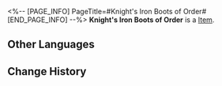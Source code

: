 <%-- [PAGE_INFO]
PageTitle=#Knight's Iron Boots of Order#
[END_PAGE_INFO] --%>
{{Item Infobox
|id          = 51034
|image       = Item Knight's Iron Boots of Order.png
|type        = 
|invCategory = Relics
|rarity      = 4
|effect      = 
|description = Standard boots distributed to the Knights of the Church of Purity Palace, with a simple word carved on their heels: Order.
|source1     = [[Cavern of Corrosion: Cloudford]]
}}
'''Knight's Iron Boots of Order''' is a [[Item]].

==Other Languages==
{{Other Languages
|en   = Knight's Iron Boots of Order
|zhs  = 圣骑的秩序铁靴
|zht  = 聖騎的秩序鐵靴
|ja   = 聖騎士の秩序の鉄靴
|ko   = 팔라딘의 질서 철장화
|es   = Grebas del orden de la paladina
|fr   = Bottes de fer de l'ordre du chevalier
|ru   = Железные сапоги порядка рыцаря
|th   = Knight's Iron Boots of Order
|vi   = Giày Sắt Thánh Kỵ Sĩ
|de   = Eiserne Stiefel der Ordnung der Ritterin
|id   = Knight's Iron Boots of Order
|pt   = Botas de Ferro da Ordem da Cavaleira
}}

==Change History==
{{Change History|2.0}}
